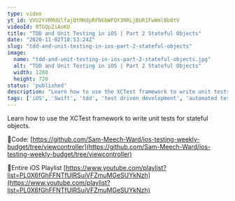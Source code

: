 ```yaml
---
type: video
yt_id: VVU2YVRMdUlfajQtMHdpRFN6bWFQY3RRLjBUR1FwWmlBb0tV
videoId: 0TGQpZiAoKU
title: "TDD and Unit Testing in iOS | Part 2 Stateful Objects"
date: "2020-11-02T18:53:24Z"
slug: "tdd-and-unit-testing-in-ios-part-2-stateful-objects"
image: 
  name: "tdd-and-unit-testing-in-ios-part-2-stateful-objects.jpg"
  alt: "TDD and Unit Testing in iOS | Part 2 Stateful Objects"
  width: 1280
  height: 720
status: 'published'
description: "Learn how to use the XCTest framework to write unit tests for stateful objects."
tags: ['iOS', 'Swift', 'tdd', 'test driven development', 'automated testing']
---
```


Learn how to use the XCTest framework to write unit tests for stateful objects.

🔗Code:
[https://github.com/Sam-Meech-Ward/ios-testing-weekly-budget/tree/viewcontroller](https://github.com/Sam-Meech-Ward/ios-testing-weekly-budget/tree/viewcontroller)

🔗Entire iOS Playlist 
[https://www.youtube.com/playlist?list=PL0X6fGhFFNTfUIRSuiVFZmuMGeSUYkNzh](https://www.youtube.com/playlist?list=PL0X6fGhFFNTfUIRSuiVFZmuMGeSUYkNzh)


